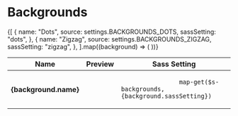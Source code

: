 
<Meta title="Settings/Backgrounds" />

# Backgrounds

<Canvas>
  <Story name="default">
    <Table>
      <thead>
        <tr>
          <th>Name</th>
          <th>Preview</th>
          <th>Sass Setting</th>
        </tr>
      </thead>
      <tbody>
        {[
          {
            name: "Dots",
            source: settings.BACKGROUNDS_DOTS,
            sassSetting: "dots",
          },
          {
            name: "Zigzag",
            source: settings.BACKGROUNDS_ZIGZAG,
            sassSetting: "zigzag",
          },
        ].map((background) => (
          <tr key={background.source}>
            <th>{background.name}</th>
            <td>
              <span
                className="storybook-swatch storybook-swatch--lg"
                style={{ backgroundImage: background.source }}
              ></span>
            </td>
            <td>
              <code className="u-select--all">
                map-get($s-backgrounds, {background.sassSetting})
              </code>
            </td>
          </tr>
        ))}
      </tbody>
    </Table>
  </Story>
</Canvas>
